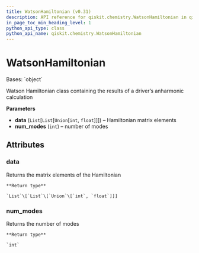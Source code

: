 ```yaml
---
title: WatsonHamiltonian (v0.31)
description: API reference for qiskit.chemistry.WatsonHamiltonian in qiskit v0.31
in_page_toc_min_heading_level: 1
python_api_type: class
python_api_name: qiskit.chemistry.WatsonHamiltonian
---
```


# WatsonHamiltonian

<Class id="qiskit.chemistry.WatsonHamiltonian" isDedicatedPage={true} github="https://github.com/qiskit-community/qiskit-aqua/tree/stable/0.9/qiskit/chemistry/watson_hamiltonian.py" signature="WatsonHamiltonian(data, num_modes)" modifiers="class">
  Bases: `object`

  Watson Hamiltonian class containing the results of a driver’s anharmonic calculation

  **Parameters**

  *   **data** (`List`\[`List`\[`Union`\[`int`, `float`]]]) – Hamiltonian matrix elements
  *   **num\_modes** (`int`) – number of modes

  ## Attributes

  ### data

  <Attribute id="qiskit.chemistry.WatsonHamiltonian.data">
    Returns the matrix elements of the Hamiltonian

    **Return type**

    `List`\[`List`\[`Union`\[`int`, `float`]]]
  </Attribute>

  ### num\_modes

  <Attribute id="qiskit.chemistry.WatsonHamiltonian.num_modes">
    Returns the number of modes

    **Return type**

    `int`
  </Attribute>
</Class>

